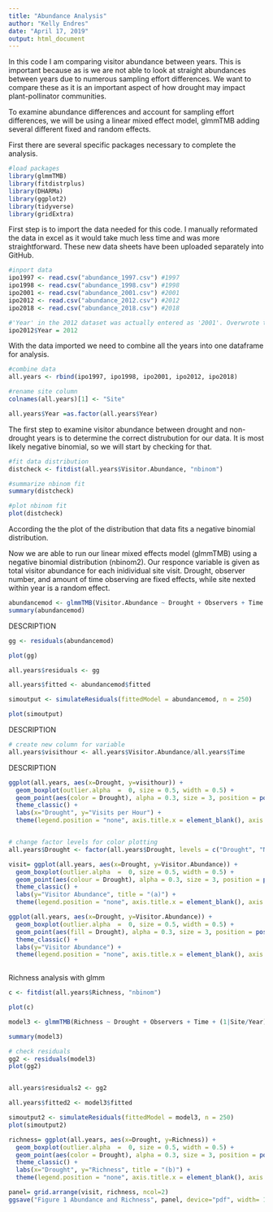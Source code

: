 ```yaml
---
title: "Abundance Analysis"
author: "Kelly Endres"
date: "April 17, 2019"
output: html_document
---
```


In this code I am comparing visitor abundance between years. This is important because as is we are not able to look at straight abundances between years due to numerous sampling effort differences. We want to compare these as it is an important aspect of how drought may impact plant-pollinator communities. 

To examine abundance differences and account for sampling effort differences, we will be using a linear mixed effect model, glmmTMB adding several different fixed and random effects. 

First there are several specific packages necessary to complete the analysis.

```r

#load packages
library(glmmTMB)
library(fitdistrplus)
library(DHARMa)
library(ggplot2)
library(tidyverse)
library(gridExtra)


```

First step is to import the data needed for this code. I manually reformated the data in excel as it would take much less time and was more straightforward. These new data sheets have been uploaded separately into GitHub.

```r

#inport data
ipo1997 <- read.csv("abundance_1997.csv") #1997
ipo1998 <- read.csv("abundance_1998.csv") #1998
ipo2001 <- read.csv("abundance_2001.csv") #2001
ipo2012 <- read.csv("abundance_2012.csv") #2012
ipo2018 <- read.csv("abundance_2018.csv") #2018

#'Year' in the 2012 dataset was actually entered as '2001'. Overwrote this
ipo2012$Year = 2012

```

With the data imported we need to combine all the years into one dataframe for analysis. 

```r
#combine data
all.years <- rbind(ipo1997, ipo1998, ipo2001, ipo2012, ipo2018)

#rename site column
colnames(all.years)[1] <- "Site"

all.years$Year =as.factor(all.years$Year)
```

The first step to examine visitor abundance between drought and non-drought years is to determine the correct distrubution for our data. It is most likely negative binomial, so we will start by checking for that. 

```r

#fit data distribution
distcheck <- fitdist(all.years$Visitor.Abundance, "nbinom")

#summarize nbinom fit
summary(distcheck)

#plot nbinom fit
plot(distcheck)
```

According the the plot of the distribution that data fits a negative binomial distribution. 

Now we are able to run our linear mixed effects model (glmmTMB) using a negative binomial distribution (nbinom2). Our responce variable is given as total visitor abundance for each inidividual site visit. Drought, observer number, and amount of time observing are fixed effects, while site nexted within year is a random effect. 

```r

abundancemod <- glmmTMB(Visitor.Abundance ~ Drought + Observers + Time + (1|Site/Year), all.years, family = "nbinom2")
summary(abundancemod)
```

DESCRIPTION

```r
gg <- residuals(abundancemod)

plot(gg)

all.years$residuals <- gg

all.years$fitted <- abundancemod$fitted

simoutput <- simulateResiduals(fittedModel = abundancemod, n = 250)

plot(simoutput)
```

DESCRIPTION

```r
# create new column for variable
all.years$visithour <- all.years$Visitor.Abundance/all.years$Time
```

DESCRIPTION

```r
ggplot(all.years, aes(x=Drought, y=visithour)) +
  geom_boxplot(outlier.alpha  =  0, size = 0.5, width = 0.5) +
  geom_point(aes(color = Drought), alpha = 0.3, size = 3, position = position_jitter(w=0.2, h=0)) +
  theme_classic() + 
  labs(x="Drought", y="Visits per Hour") +
  theme(legend.position = "none", axis.title.x = element_blank(), axis.title = element_text(size=16), axis.text=element_text(size=14), plot.title = element_text(hjust = 0.5, size= 14))


# change factor levels for color plotting
all.years$Drought <- factor(all.years$Drought, levels = c("Drought", "Non-drought"))

visit= ggplot(all.years, aes(x=Drought, y=Visitor.Abundance)) +
  geom_boxplot(outlier.alpha  =  0, size = 0.5, width = 0.5) +
  geom_point(aes(colour = Drought), alpha = 0.3, size = 3, position = position_jitter(w=0.2, h=0)) +
  theme_classic() + 
  labs(y="Visitor Abundance", title = "(a)") +
  theme(legend.position = "none", axis.title.x = element_blank(), axis.title = element_text(size=16), axis.text=element_text(size=14), plot.title  = element_text(hjust = 0.02, face = "bold", size= 18))

ggplot(all.years, aes(x=Drought, y=Visitor.Abundance)) +
  geom_boxplot(outlier.alpha  =  0, size = 0.5, width = 0.5) +
  geom_point(aes(fill = Drought), alpha = 0.3, size = 3, position = position_jitter(w=0.2, h=0)) +
  theme_classic() + 
  labs(y="Visitor Abundance") +
  theme(legend.position = "none", axis.title.x = element_blank(), axis.title = element_text(size=16), axis.text=element_text(size=14), plot.title = element_text(hjust = 0.5, size= 14))
  

```

Richness analysis with glmm

```r
c <- fitdist(all.years$Richness, "nbinom")

plot(c)

model3 <- glmmTMB(Richness ~ Drought + Observers + Time + (1|Site/Year), all.years, family = "nbinom2")

summary(model3)

# check residuals
gg2 <- residuals(model3)
plot(gg2)


all.years$residuals2 <- gg2

all.years$fitted2 <- model3$fitted

simoutput2 <- simulateResiduals(fittedModel = model3, n = 250)
plot(simoutput2)

richness= ggplot(all.years, aes(x=Drought, y=Richness)) +
  geom_boxplot(outlier.alpha  =  0, size = 0.5, width = 0.5) +
  geom_point(aes(color = Drought), alpha = 0.3, size = 3, position = position_jitter(w=0.2, h=0)) +
  theme_classic() + 
  labs(x="Drought", y="Richness", title = "(b)") +
  theme(legend.position = "none", axis.title.x = element_blank(), axis.title = element_text(size=16), axis.text=element_text(size=14), plot.title  = element_text(hjust = 0.02, face = "bold", size= 18))

panel= grid.arrange(visit, richness, ncol=2)
ggsave("Figure 1 Abundance and Richness", panel, device="pdf", width= 16.6, height = 14.0, units= "cm")
```
